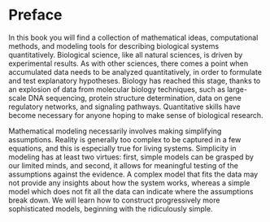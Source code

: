 # Preface {.unnumbered}

In this book you will find a collection of mathematical ideas, computational methods, and modeling tools for describing biological systems quantitatively. Biological science, like all natural sciences, is driven by experimental results. As with other sciences, there comes a point when accumulated data needs to be analyzed quantitatively, in order to formulate and test explanatory hypotheses. Biology has reached this stage, thanks to an explosion of data from molecular biology techniques, such as large-scale DNA sequencing, protein structure determination, data on gene regulatory networks, and signaling pathways. Quantitative skills have become necessary for anyone hoping to make sense of biological research.

Mathematical modeling necessarily involves making simplifying assumptions. Reality is generally too complex to be captured in a few equations, and this is especially true for living systems. Simplicity in modeling has at least two virtues: first, simple models can be grasped by our limited minds, and second, it allows for meaningful testing of the assumptions against the evidence. A complex model that fits the data may not provide any insights about how the system works, whereas a simple model which does not fit all the data can indicate where the assumptions break down. We will learn how to construct progressively more sophisticated models, beginning with the ridiculously simple.
